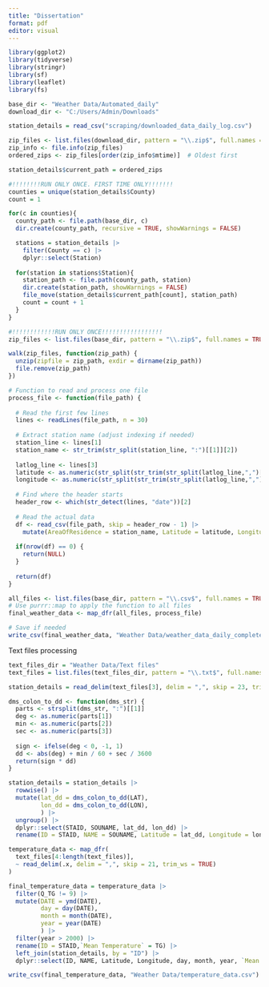 ```yaml
---
title: "Dissertation"
format: pdf
editor: visual
---
```


```r
library(ggplot2)
library(tidyverse)
library(stringr)
library(sf)
library(leaflet)
library(fs)
```

```r
base_dir <- "Weather Data/Automated_daily"
download_dir <- "C:/Users/Admin/Downloads"
```

```r
station_details = read_csv("scraping/downloaded_data_daily_log.csv")

zip_files <- list.files(download_dir, pattern = "\\.zip$", full.names = TRUE)
zip_info <- file.info(zip_files)
ordered_zips <- zip_files[order(zip_info$mtime)]  # Oldest first

station_details$current_path = ordered_zips
```

```r
#!!!!!!!!RUN ONLY ONCE. FIRST TIME ONLY!!!!!!!
counties = unique(station_details$County)
count = 1

for(c in counties){
  county_path <- file.path(base_dir, c)
  dir.create(county_path, recursive = TRUE, showWarnings = FALSE)

  stations = station_details |>
    filter(County == c) |>
    dplyr::select(Station)
  
  for(station in stations$Station){
    station_path <- file.path(county_path, station)
    dir.create(station_path, showWarnings = FALSE)
    file_move(station_details$current_path[count], station_path)
    count = count + 1
  }
}
```

```r
#!!!!!!!!!!!!RUN ONLY ONCE!!!!!!!!!!!!!!!!!
zip_files <- list.files(base_dir, pattern = "\\.zip$", full.names = TRUE, recursive = TRUE)

walk(zip_files, function(zip_path) {
  unzip(zipfile = zip_path, exdir = dirname(zip_path))
  file.remove(zip_path)
})
```

```r
# Function to read and process one file
process_file <- function(file_path) {
  
  # Read the first few lines
  lines <- readLines(file_path, n = 30)
  
  # Extract station name (adjust indexing if needed)
  station_line <- lines[1]
  station_name <- str_trim(str_split(station_line, ":")[[1]][2])
  
  latlog_line <- lines[3]
  latitude <- as.numeric(str_split(str_trim(str_split(latlog_line,",")[[1]][1]),":")[[1]][2])
  longitude <- as.numeric(str_split(str_trim(str_split(latlog_line,",")[[1]][2]),":")[[1]][2])
  
  # Find where the header starts
  header_row <- which(str_detect(lines, "date"))[2]
  
  # Read the actual data
  df <- read_csv(file_path, skip = header_row - 1) |>
    mutate(AreaOfResidence = station_name, Latitude = latitude, Longitude = longitude)
  
  if(nrow(df) == 0) {
    return(NULL)
  }
  
  return(df)
}

all_files <- list.files(base_dir, pattern = "\\.csv$", full.names = TRUE, recursive = TRUE)
# Use purrr::map to apply the function to all files
final_weather_data <- map_dfr(all_files, process_file)

# Save if needed
write_csv(final_weather_data, "Weather Data/weather_data_daily_complete.csv")
```

Text files processing

```r
text_files_dir = "Weather Data/Text files"
text_files = list.files(text_files_dir, pattern = "\\.txt$", full.names = TRUE, recursive = TRUE)

station_details = read_delim(text_files[3], delim = ",", skip = 23, trim_ws = TRUE)
```

```r
dms_colon_to_dd <- function(dms_str) {
  parts <- strsplit(dms_str, ":")[[1]]
  deg <- as.numeric(parts[1])
  min <- as.numeric(parts[2])
  sec <- as.numeric(parts[3])
  
  sign <- ifelse(deg < 0, -1, 1)
  dd <- abs(deg) + min / 60 + sec / 3600
  return(sign * dd)
}

station_details = station_details |>
  rowwise() |>
  mutate(lat_dd = dms_colon_to_dd(LAT),
         lon_dd = dms_colon_to_dd(LON),
         ) |>
  ungroup() |>
  dplyr::select(STAID, SOUNAME, lat_dd, lon_dd) |>
  rename(ID = STAID, NAME = SOUNAME, Latitude = lat_dd, Longitude = lon_dd)
```

```r
temperature_data <- map_dfr(
  text_files[4:length(text_files)],
  ~ read_delim(.x, delim = ",", skip = 21, trim_ws = TRUE)
)
```

```r
final_temperature_data = temperature_data |> 
  filter(Q_TG != 9) |> 
  mutate(DATE = ymd(DATE), 
         day = day(DATE), 
         month = month(DATE), 
         year = year(DATE)
         ) |>
  filter(year > 2000) |>
  rename(ID = STAID,`Mean Temperature` = TG) |>
  left_join(station_details, by = "ID") |>
  dplyr::select(ID, NAME, Latitude, Longitude, day, month, year, `Mean Temperature`)
```

```r
write_csv(final_temperature_data, "Weather Data/temperature_data.csv")
```
